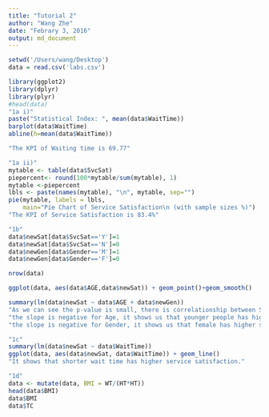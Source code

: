 ```yaml
---
title: "Tutorial 2"
author: "Wang Zhe"
date: "Febrary 3, 2016"
output: md_document
---
```


```r
setwd('/Users/wang/Desktop')
data = read.csv('labs.csv')

library(ggplot2)
library(dplyr)
library(plyr)
#head(data)
"1a i)"
paste("Statistical Index: ", mean(data$WaitTime))
barplot(data$WaitTime)
abline(h=mean(data$WaitTime))

"The KPI of Waiting time is 69.77"

"1a ii)"
mytable <- table(data$SvcSat)
piepercent<- round(100*mytable/sum(mytable), 1)
mytable <-piepercent
lbls <- paste(names(mytable), "\n", mytable, sep="")
pie(mytable, labels = lbls, 
    main="Pie Chart of Service Satisfaction\n (with sample sizes %)")
"The KPI of Service Satisfaction is 83.4%"

"1b"
data$newSat[data$SvcSat=='Y']=1
data$newSat[data$SvcSat=='N']=0
data$newGen[data$Gender=='M']=1
data$newGen[data$Gender=='F']=0

nrow(data)

ggplot(data, aes(data$AGE,data$newSat)) + geom_point()+geom_smooth()

summary(lm(data$newSat ~ data$AGE + data$newGen))
"As we can see the p-value is small, there is correlationship between Service Satisfation and AGE"
"the slope is negative for Age, it shows us that younger people has higher service satisfaction."
"the slope is negative for Gender, it shows us that female has higher service satisfaction than male."

"1c"
summary(lm(data$newSat ~ data$WaitTime))
ggplot(data, aes(data$newSat, data$WaitTime)) + geom_line()
"It shows that shorter wait time has higher service satisfaction."

"1d"
data <- mutate(data, BMI = WT/(HT*HT))
head(data$BMI)
data$BMI
data$TC

```
